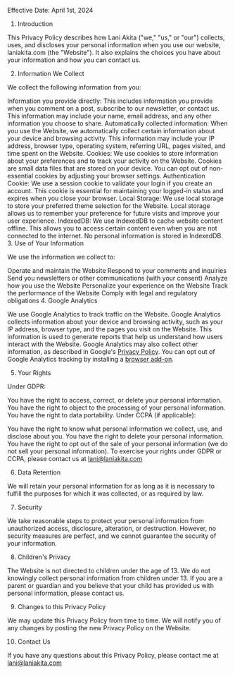 Effective Date: April 1st, 2024

1. Introduction

This Privacy Policy describes how Lani Akita ("we," "us," or "our") collects, uses, and discloses your personal information when you use our website, laniakita.com (the "Website"). It also explains the choices you have about your information and how you can contact us.

2. Information We Collect

We collect the following information from you:

Information you provide directly: This includes information you provide when you comment on a post, subscribe to our newsletter, or contact us. This information may include your name, email address, and any other information you choose to share.
Automatically collected information: When you use the Website, we automatically collect certain information about your device and browsing activity. This information may include your IP address, browser type, operating system, referring URL, pages visited, and time spent on the Website.
Cookies: We use cookies to store information about your preferences and to track your activity on the Website. Cookies are small data files that are stored on your device. You can opt out of non-essential cookies by adjusting your browser settings.
Authentication Cookie: We use a session cookie to validate your login if you create an account. This cookie is essential for maintaining your logged-in status and expires when you close your browser.
Local Storage: We use local storage to store your preferred theme selection for the Website. Local storage allows us to remember your preference for future visits and improve your user experience.
IndexedDB: We use IndexedDB to cache website content offline. This allows you to access certain content even when you are not connected to the internet. No personal information is stored in IndexedDB. 3. Use of Your Information

We use the information we collect to:

Operate and maintain the Website
Respond to your comments and inquiries
Send you newsletters or other communications (with your consent)
Analyze how you use the Website
Personalize your experience on the Website
Track the performance of the Website
Comply with legal and regulatory obligations 4. Google Analytics

We use Google Analytics to track traffic on the Website. Google Analytics collects information about your device and browsing activity, such as your IP address, browser type, and the pages you visit on the Website. This information is used to generate reports that help us understand how users interact with the Website. Google Analytics may also collect other information, as described in Google's [Privacy Policy](https://policies.google.com/privacy?hl=en-US). You can opt out of Google Analytics tracking by installing a [browser add-on](https://tools.google.com/dlpage/gaoptout).

5. Your Rights

Under GDPR:

You have the right to access, correct, or delete your personal information.
You have the right to object to the processing of your personal information.
You have the right to data portability.
Under CCPA (if applicable):

You have the right to know what personal information we collect, use, and disclose about you.
You have the right to delete your personal information.
You have the right to opt out of the sale of your personal information (we do not sell your personal information).
To exercise your rights under GDPR or CCPA, please contact us at lani@laniakita.com

6. Data Retention

We will retain your personal information for as long as it is necessary to fulfill the purposes for which it was collected, or as required by law.

7. Security

We take reasonable steps to protect your personal information from unauthorized access, disclosure, alteration, or destruction. However, no security measures are perfect, and we cannot guarantee the security of your information.

8. Children's Privacy

The Website is not directed to children under the age of 13. We do not knowingly collect personal information from children under 13. If you are a parent or guardian and you believe that your child has provided us with personal information, please contact us.

9. Changes to this Privacy Policy

We may update this Privacy Policy from time to time. We will notify you of any changes by posting the new Privacy Policy on the Website.

10. Contact Us

If you have any questions about this Privacy Policy, please contact me at lani@laniakita.com
